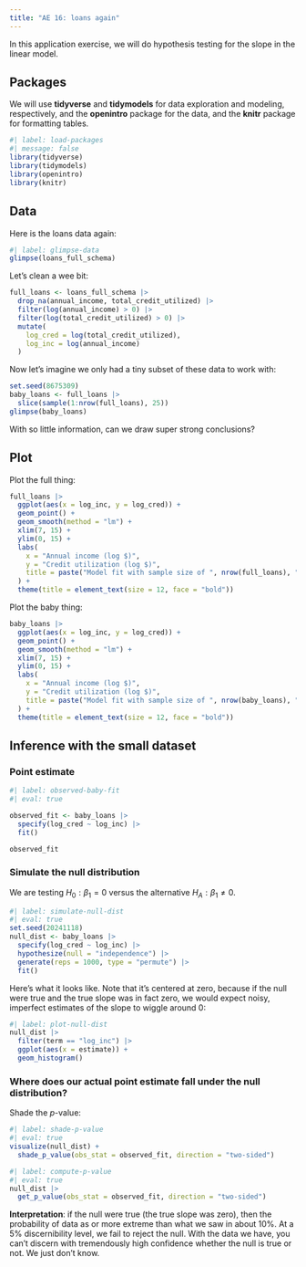 ```yaml
---
title: "AE 16: loans again"
---
```


In this application exercise, we will do hypothesis testing for the slope in the linear model.

## Packages

We will use **tidyverse** and **tidymodels** for data exploration and modeling, respectively, and the **openintro** package for the data, and the **knitr** package for formatting tables.

```r
#| label: load-packages
#| message: false
library(tidyverse)
library(tidymodels)
library(openintro)
library(knitr)
```

## Data

Here is the loans data again:

```r
#| label: glimpse-data
glimpse(loans_full_schema)
```

Let's clean a wee bit:

```r
full_loans <- loans_full_schema |>
  drop_na(annual_income, total_credit_utilized) |>
  filter(log(annual_income) > 0) |>
  filter(log(total_credit_utilized) > 0) |>
  mutate(
    log_cred = log(total_credit_utilized),
    log_inc = log(annual_income)
  )
```

Now let's imagine we only had a tiny subset of these data to work with:

```r
set.seed(8675309)
baby_loans <- full_loans |>
  slice(sample(1:nrow(full_loans), 25))
glimpse(baby_loans)
```

With so little information, can we draw super strong conclusions?

## Plot

Plot the full thing:

```r
full_loans |>
  ggplot(aes(x = log_inc, y = log_cred)) + 
  geom_point() + 
  geom_smooth(method = "lm") + 
  xlim(7, 15) + 
  ylim(0, 15) + 
  labs(
    x = "Annual income (log $)",
    y = "Credit utilization (log $)",
    title = paste("Model fit with sample size of ", nrow(full_loans), " people", sep = "")
  ) + 
  theme(title = element_text(size = 12, face = "bold"))
```

Plot the baby thing:

```r
baby_loans |>
  ggplot(aes(x = log_inc, y = log_cred)) + 
  geom_point() + 
  geom_smooth(method = "lm") + 
  xlim(7, 15) + 
  ylim(0, 15) + 
  labs(
    x = "Annual income (log $)",
    y = "Credit utilization (log $)",
    title = paste("Model fit with sample size of ", nrow(baby_loans), " people", sep = "")
  ) + 
  theme(title = element_text(size = 12, face = "bold"))
```

## Inference with the small dataset

### Point estimate

```r
#| label: observed-baby-fit
#| eval: true

observed_fit <- baby_loans |>
  specify(log_cred ~ log_inc) |>
  fit()

observed_fit
```

### Simulate the null distribution

We are testing $H_0: \beta_1=0$ versus the alternative $H_A: \beta_1\neq 0$. 

```r
#| label: simulate-null-dist
#| eval: true
set.seed(20241118)
null_dist <- baby_loans |>
  specify(log_cred ~ log_inc) |>
  hypothesize(null = "independence") |>
  generate(reps = 1000, type = "permute") |>
  fit()
```

Here's what it looks like. Note that it's centered at zero, because if the null were true and the true slope was in fact zero, we would expect noisy, imperfect estimates of the slope to wiggle around 0:

```r
#| label: plot-null-dist
null_dist |> 
  filter(term == "log_inc") |>
  ggplot(aes(x = estimate)) + 
  geom_histogram()
```

### Where does our actual point estimate fall under the null distribution?

Shade the $p$-value:

```r
#| label: shade-p-value
#| eval: true
visualize(null_dist) +
  shade_p_value(obs_stat = observed_fit, direction = "two-sided")
```

```r
#| label: compute-p-value
#| eval: true
null_dist |>
  get_p_value(obs_stat = observed_fit, direction = "two-sided")
```

**Interpretation**: if the null were true (the true slope was zero), then the probability of data as or more extreme than what we saw in about 10%. At a 5% discernibility level, we fail to reject the null. With the data we have, you can't discern with tremendously high confidence whether the null is true or not. We just don't know.

